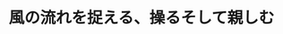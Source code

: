 ﻿---
title: "風の流れを捉える、操るそして親しむ"
category: "環境・社会理工学院"
vol: 91
interviewee: "田村 哲郎"
url: ""
tags: ["スーパーコンピュータ","防災","LES解析","都市"]
pdf: "91-2-tamura.pdf"
career: ""
preface: "都市の生活空間を覆う大気は、その運動によってざまざまな形で人間社会に干渉する。田村研究室では スーパーコンピュータを用いて大気の流動現象を解析することで、環境・防災問題の解決を目指している。 本稿では、風の流れを解析することの複雑さを理解した上で、LES解析という手法に触れてもらい、後半 ではその解析結果の汎用性について注目していく。"
---
